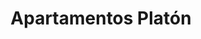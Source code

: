 ---
  title: Apartamentos Platón
  slug: casa-sanjorge
  year: 2024
  excerpt: Lorem ipsum dolor sit amet, consectetur adipiscing elit, sed do eiusmod tempor incididunt ut labore et dolore magna aliqua. Ut enim ad minim veniam, quis nostrud exercitation ullamco laboris nisi ut aliquip ex ea commodo consequat. Duis aute irure dolor in reprehenderit in voluptate velit esse cillum dolore eu fugiat nulla pariatur. Excepteur sint occaecat cupidatat non proident, sunt in culpa qui officia deserunt mollit anim id est laborum
  location: Ciudad de México
  variant: project
  embeddedImages: 
    - aptos_platon_00001.jpg
    - aptos_platon_00002.jpg
    - aptos_platon_00003.jpg
    - aptos_platon_00004.jpg
    - aptos_platon_00005.jpg
    - aptos_platon_00006.jpg
    - aptos_platon_00007.jpg
    - aptos_platon_00008.jpg
---